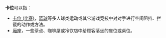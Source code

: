 '''卡位'''可以指：
* [[卡位_(比赛)|卡位 (比赛)]]，[[篮球|篮球]]等多人球类运动或其它游戏竞技中对对手进行空间阻挡、拦截的动作或方法。
* [[廂座|廂座]]，一些茶点、咖啡屋或冷饮店中给顾客落坐的座位或桌位。

{{disambig|cat=二字消歧义}}